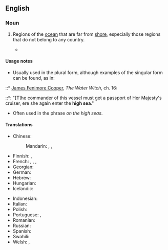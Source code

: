 ==English==

===Noun===
{{en-plural noun|head=[[high]] [[sea]]s|sg=high sea}}

# {{lb|en|nautical}} Regions of the [[ocean]] that are far from [[shore]], especially those regions that do not belong to any country.
#* {{quote-journal|en|date=2013-06-08|volume=407|issue=8839|page=52|magazine={{w|The Economist}}
|title=[http://www.economist.com/news/international/21579039-chinas-growing-empire-ports-abroad-mainly-about-trade-not-aggression-new-masters The new masters and commanders]
|passage=From the ground, Colombo’s port does not look like much. . . . For mariners leaving the port after lonely nights on the '''high seas''', the delights of the B52 Night Club and Stallion Pub lie a stumble away.}}

====Usage notes====
* Usually used in the plural form, although examples of the singular form can be found, as in:
::* {{circa|1830}} [[w:James Fenimore Cooper|James Fenimore Cooper]], ''The Water Witch'', ch. 16:
::*: "[T]he commander of this vessel must get a passport of Her Majesty's cruiser, ere she again enter the '''high sea'''."
* Often used in the phrase ''on the high seas''.

====Translations====
{{trans-top|regions of ocean far from shore}}
* Chinese:
*: Mandarin: {{t+|cmn|遠海|sc=Hani}}, {{t+|cmn|远海|tr=yuǎnhǎi|sc=Hani}}, {{t+|cmn|公海|tr=gōnghǎi|sc=Hani}}
* Finnish: {{t+|fi|avomeri}}, {{t|fi|ulkomeri}}
* French: {{t+|fr|haute mer|f}}, {{t+|fr|large|m}}, {{t|fr|grand large|m}}, {{t+|fr|pleine mer|f}}
* Georgian: {{t|ka|ღია ზღვა}}
* German: {{t|de|Hochsee|f}}
* Hebrew: {{t+|he|הַיָּם הַפָּתוּחַ|m|tr=hayam hapatuakh}}
* Hungarian: {{t+|hu|nyílt tenger}}
* Icelandic: {{t|is|aðalhaf|n}}
{{trans-mid}}
* Indonesian: {{t+|id|laut lepas}}
* Italian: {{t|it|alto mare|m}}
* Polish: {{t|pl|głębokie morze|n}}
* Portuguese: {{t+|pt|alto-mar|m}}, {{t+|pt|largo|m}}
* Romanian: {{t+|ro|larg|n}}
* Russian: {{t+|ru|откры́тое мо́ре|n}}
* Spanish: {{t+|es|alta mar|f}}
* Swahili: {{t+|sw|majimakuu}}
* Welsh: {{t|cy|môr tawch|m}}, {{t|cy|moroedd tawchion|m-p}}
{{trans-bottom}}